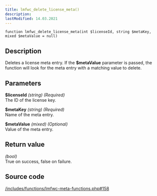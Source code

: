 ```yaml
---
title: lmfwc_delete_license_meta()
description:
lastModified: 14.03.2021
---
```


```
function lmfwc_delete_license_meta(int $licenseId, string $metaKey, mixed $metaValue = null)
```

## Description

Deletes a license meta entry. If the **$metaValue** parameter is passed, the
function will look for the meta entry with a matching value to delete.

## Parameters

**$licenseId** *(string) (Required)*<br/>
The ID of the license key.

**$metaKey** *(string) (Required)*<br/>
Name of the meta entry.

**$metaValue** *(mixed) (Optional)*<br/>
Value of the meta entry.

## Return value

*(bool)*<br/>
True on success, false on failure.

## Source code

<p><a href={"https://github.com/drazenbebic/license-manager-for-woocommerce/blob/master/functions/lmfwc-meta-functions.php#L158"}
      target={"_blank"}
      rel={"noopener noreferrer"}>/includes/functions/lmfwc-meta-functions.php#158</a></p>

